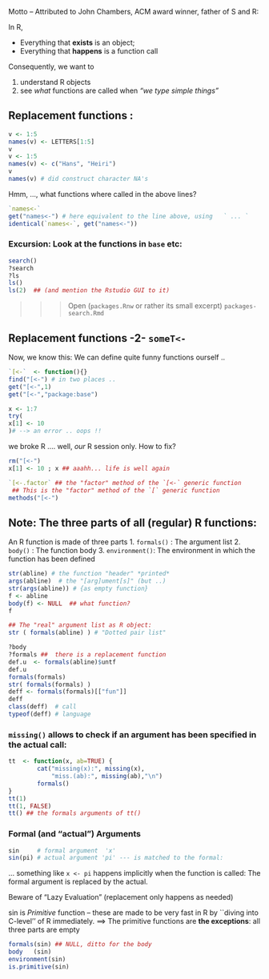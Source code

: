 Motto -- Attributed to John Chambers, ACM award winner, father of S and R:

In R,

- Everything that **exists** is an object;
- Everything that **happens** is a function call

Consequently, we want to

1. understand R objects
2. see *what* functions are called when _"we type simple things"_

## **Replacement functions :**

```r
v <- 1:5
names(v) <- LETTERS[1:5]
v
v <- 1:5
names(v) <- c("Hans", "Heiri")
v
names(v) # did construct character NA's
```

Hmm, ...,  what functions where called in the above lines?

```r
`names<-`
get("names<-") # here equivalent to the line above, using   ` ... `
identical(`names<-`, get("names<-"))
```

### Excursion: Look at the functions in `base` etc:
```r
search()
?search
?ls
ls()
ls(2)  ## (and mention the Rstudio GUI to it)
```

>>> Open  (`packages.Rnw` or rather its small excerpt) `packages-search.Rmd`

## Replacement functions -2-  `someT<-`

Now, we know this:
We can define quite funny functions ourself ..
```r
`[<-`  <- function(){}
find("[<-") # in two places ..
get("[<-",1)
get("[<-","package:base")

x <- 1:7
try(
x[1] <- 10
)# --> an error .. oops !!
```
we broke  R .... well, *our* R session only.
How to fix?




```r
rm("[<-")
x[1] <- 10 ; x ## aaahh... life is well again

`[<-.factor` ## the "factor" method of the `[<-` generic function
 ## This is the "factor" method of the `[` generic function
methods("[<-")
```

## **Note**: The three parts of all (regular) R functions:

An R function is made of three parts
1. `formals()`    : The argument list
2.    `body()`    : The function body
3. `environment()`: The environment in which the function has been defined

```r
str(abline) # the function "header" *printed*
args(abline)  # the "[arg]ument[s]" (but ..)
str(args(abline)) # {as empty function}
f <- abline
body(f) <- NULL  ## what function?
f

## The "real" argument list as R object:
str ( formals(abline) ) # "Dotted pair list"

?body
?formals ##  there is a replacement function
def.u  <- formals(abline)$untf
def.u
formals(formals)
str( formals(formals) )
deff <- formals(formals)[["fun"]]
deff
class(deff)  # call
typeof(deff) # language
```

### `missing()` allows to check if an argument has been specified  in the actual call:
```r
tt  <- function(x, ab=TRUE) {
        cat("missing(x):", missing(x),
            "miss.(ab):", missing(ab),"\n")
        formals()
}
tt(1)
tt(1, FALSE)
tt() ## the formals arguments of tt()
```

### Formal (and "actual") Arguments

```r
sin     # formal argument  'x'
sin(pi) # actual argument 'pi' --- is matched to the formal:
```
... something like `x <- pi` happens implicitly when the function is
called: The formal argument is replaced by the actual.

Beware of  "Lazy Evaluation" (replacement only happens as needed)

sin is  *Primitive* function -- these are made to be very fast in R
by ``diving into C-level'' of R immediately.
==> The primitive functions are **the exceptions**: all three parts are empty
```r
formals(sin) ## NULL, ditto for the body
body   (sin)
environment(sin)
is.primitive(sin)
```

